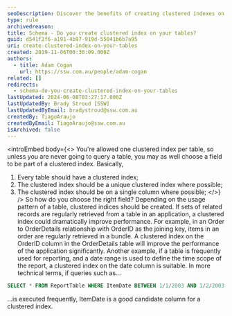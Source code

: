 ```yaml
---
seoDescription: Discover the benefits of creating clustered indexes on your tables and learn how to choose the right field for optimal performance.
type: rule
archivedreason:
title: Schema - Do you create clustered index on your tables?
guid: d541f2f6-a191-4b97-919d-55041b6b7a95
uri: create-clustered-index-on-your-tables
created: 2019-11-06T00:30:09.000Z
authors:
  - title: Adam Cogan
    url: https://ssw.com.au/people/adam-cogan
related: []
redirects:
  - schema-do-you-create-clustered-index-on-your-tables
lastUpdated: 2024-06-08T03:27:17.000Z
lastUpdatedBy: Brady Stroud [SSW]
lastUpdatedByEmail: bradystroud@ssw.com.au
createdBy: TiagoAraujo
createdByEmail: TiagoAraujo@ssw.com.au
isArchived: false
---
```


<introEmbed
  body={<>
You're allowed one clustered index per table, so unless you are never going to query a table, you may as well choose a field to be part of a clustered index. Basically,

1. Every table should have a clustered index;
2. The clustered index should be a unique clustered index where possible;
3. The clustered index should be on a single column where possible;
  </>}
/>
So how do you choose the right field? Depending on the usage pattern of a table, clustered indices should be created. If sets of related records are regularly retrieved from a table in an application, a clustered index could dramatically improve performance.
For example, in an Order to OrderDetails relationship with OrderID as the joining key, items in an order are regularly retrieved in a bundle. A clustered index on the OrderID column in the OrderDetails table will improve the performance of the application significantly.
Another example, if a table is frequently used for reporting, and a date range is used to define the time scope of the report, a clustered index on the date column is suitable. In more technical terms, if queries such as...

```sql
SELECT * FROM ReportTable WHERE ItemDate BETWEEN 1/1/2003 AND 1/2/2003
```

...is executed frequently, ItemDate is a good candidate column for a clustered index.
